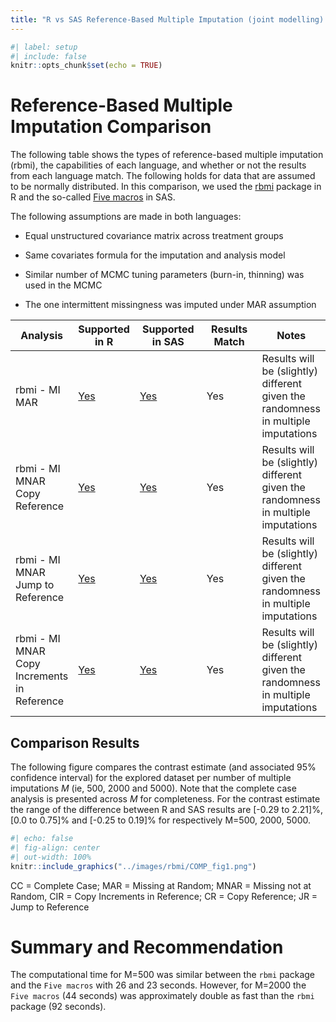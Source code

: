 ```yaml
---
title: "R vs SAS Reference-Based Multiple Imputation (joint modelling): Continuous Data"
---
```


```r
#| label: setup
#| include: false
knitr::opts_chunk$set(echo = TRUE)
```

# Reference-Based Multiple Imputation Comparison

The following table shows the types of reference-based multiple imputation (rbmi), the capabilities of each language, and whether or not the results from each language match. The following holds for data that are assumed to be normally distributed. In this comparison, we used the [rbmi](https://cran.r-project.org/web/packages/rbmi/index.html) package in R and the so-called [Five macros](https://www.lshtm.ac.uk/research/centres-projects-groups/missing-data#dia-missing-data) in SAS.

The following assumptions are made in both languages:

-   Equal unstructured covariance matrix across treatment groups

-   Same covariates formula for the imputation and analysis model

-   Similar number of MCMC tuning parameters (burn-in, thinning) was used in the MCMC

-   The one intermittent missingness was imputed under MAR assumption

| Analysis | Supported in R | Supported in SAS | Results Match | Notes |
|--------------|--------------|----------------|--------------|--------------|
| rbmi - MI MAR | [Yes](../R/rbmi_continuous_joint.html) | [Yes](../SAS/rbmi_continuous_joint_SAS.html) | Yes | Results will be (slightly) different given the randomness in multiple imputations |
| rbmi - MI MNAR Copy Reference | [Yes](../R/rbmi_continuous_joint.html) | [Yes](../SAS/rbmi_continuous_joint_SAS.html) | Yes | Results will be (slightly) different given the randomness in multiple imputations |
| rbmi - MI MNAR Jump to Reference | [Yes](../R/rbmi_continuous_joint.html) | [Yes](../SAS/rbmi_continuous_joint_SAS.html) | Yes | Results will be (slightly) different given the randomness in multiple imputations |
| rbmi - MI MNAR Copy Increments in Reference | [Yes](../R/rbmi_continuous_joint.html) | [Yes](../SAS/rbmi_continuous_joint_SAS.html) | Yes | Results will be (slightly) different given the randomness in multiple imputations |

## Comparison Results

The following figure compares the contrast estimate (and associated 95% confidence interval) for the explored dataset per number of multiple imputations *M* (ie, 500, 2000 and 5000). Note that the complete case analysis is presented across *M* for completeness. For the contrast estimate the range of the difference between R and SAS results are \[-0.29 to 2.21\]%, \[0.0 to 0.75\]% and \[-0.25 to 0.19\]% for respectively M=500, 2000, 5000.

```r
#| echo: false
#| fig-align: center
#| out-width: 100%
knitr::include_graphics("../images/rbmi/COMP_fig1.png")
```

CC = Complete Case; MAR = Missing at Random; MNAR = Missing not at Random, CIR = Copy Increments in Reference; CR = Copy Reference; JR = Jump to Reference

# Summary and Recommendation

The computational time for M=500 was similar between the `rbmi` package and the `Five macros` with 26 and 23 seconds. However, for M=2000 the `Five macros` (44 seconds) was approximately double as fast than the `rbmi` package (92 seconds).